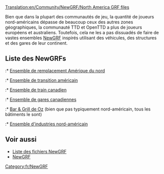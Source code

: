 [[Translation:en/Community/NewGRF/North America GRF files]]


{{fr/NewGRF Pays|
Drapeau=800px-Flag of the United States.png|
nom=États-Unis d'Amérique|
siteWeb=www.as-st.com/ttd/newusa/|
nomEnsemble=Ensemble de transition américain}}
Bien que dans la plupart des communautés de jeu, la quantité de joueurs nord-américains dépasse de beaucoup ceux des autres zones géographiques, la communauté TTD et OpenTTD a plus de joueurs européens et australiens. Toutefois, cela ne les a pas dissuadés de faire de vastes ensembles [[fr/Manual/NewGRF|NewGRF]] inspirés utilisant des véhicules, des structures et des gares de leur continent.

==Liste des NewGRFs==
:* [[fr/Community/NewGRF/Ensemble de remplacement Amérique du nord|Ensemble de remplacement Amérique du nord]]
:* [http://www.as-st.com/ttd/newusa/ Ensemble de transition américain]
:* [http://www.tt-forums.net/viewtopic.php?t=6730 Ensemble de train canadien]
:* [http://www.tt-forums.net/viewtopic.php?t=22947&postdays=0&postorder=asc&start=0 Ensemble de gares canadiennes]
:* [http://www.tt-forums.net/viewtopic.php?t=24086 Bar & Grill de Oz] (bien que pas typiquement nord-américain, tous les bâtiments le sont)
:* [http://www.tt-forums.net/viewtopic.php?t=28212 Ensemble d'industries nord-américain]
{{fr/NewGRF Pays|
Drapeau=800px-Flag of Canada.png|
nom=Canada|
siteWeb=www.tt-forums.net/viewtopic.php?t=6730|
nomEnsemble=Ensemble de trains canadiens}}

== Voir aussi ==
* [[fr/Community/NewGRF/Liste NewGRF|Liste des fichiers NewGRF]]
* [[fr/Manual/NewGRF|NewGRF]]

[[Category:fr/NewGRF]]